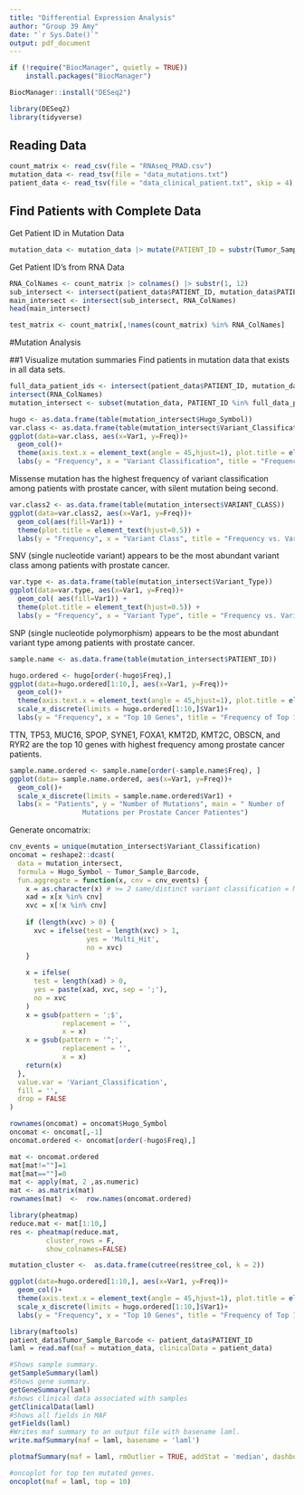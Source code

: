 ```yaml
---
title: "Differential Expression Analysis"
author: "Group 39 Amy"
date: "`r Sys.Date()`"
output: pdf_document
---
```


```r
if (!require("BiocManager", quietly = TRUE))
    install.packages("BiocManager")

BiocManager::install("DESeq2")

library(DESeq2)
library(tidyverse)
```

## Reading Data
```r
count_matrix <- read_csv(file = "RNAseq_PRAD.csv")
mutation_data <- read_tsv(file = "data_mutations.txt")
patient_data <- read_tsv(file = "data_clinical_patient.txt", skip = 4)
```

## Find Patients with Complete Data
Get Patient ID in Mutation Data
```r
mutation_data <- mutation_data |> mutate(PATIENT_ID = substr(Tumor_Sample_Barcode, 1, 12))
```

Get Patient ID's from RNA Data
```r
RNA_ColNames <- count_matrix |> colnames() |> substr(1, 12)
sub_intersect <- intersect(patient_data$PATIENT_ID, mutation_data$PATIENT_ID)
main_intersect <- intersect(sub_intersect, RNA_ColNames)
head(main_intersect)
```

```r
test_matrix <- count_matrix[,!names(count_matrix) %in% RNA_ColNames]
```

#Mutation Analysis

##1 Visualize mutation summaries
Find patients in mutation data that exists in all data sets.
```r
full_data_patient_ids <- intersect(patient_data$PATIENT_ID, mutation_data$PATIENT_ID) |>
intersect(RNA_ColNames)
mutation_intersect <- subset(mutation_data, PATIENT_ID %in% full_data_patient_ids)
```

```r
hugo <- as.data.frame(table(mutation_intersect$Hugo_Symbol))
var.class <- as.data.frame(table(mutation_intersect$Variant_Classification))
ggplot(data=var.class, aes(x=Var1, y=Freq))+
  geom_col()+
  theme(axis.text.x = element_text(angle = 45,hjust=1), plot.title = element_text(hjust=0.5)) +
  labs(y = "Frequency", x = "Variant Classification", title = "Frequency vs. Variant Classfication")
```
Missense mutation has the highest frequency of variant classification among patients with prostate cancer, with silent mutation being second.

```r
var.class2 <- as.data.frame(table(mutation_intersect$VARIANT_CLASS))
ggplot(data=var.class2, aes(x=Var1, y=Freq))+
  geom_col(aes(fill=Var1)) +
  theme(plot.title = element_text(hjust=0.5)) +
  labs(y = "Frequency", x = "Variant Class", title = "Frequency vs. Variant Class")
```
SNV (single nucleotide variant) appears to be the most abundant variant class among patients with prostate cancer.


```r
var.type <- as.data.frame(table(mutation_intersect$Variant_Type))
ggplot(data=var.type, aes(x=Var1, y=Freq))+
  geom_col( aes(fill=Var1)) +
  theme(plot.title = element_text(hjust=0.5)) +
  labs(y = "Frequency", x = "Variant Type", title = "Frequency vs. Variant type")
```
SNP (single nucleotide polymorphism) appears to be the most abundant variant type among patients with prostate cancer.

```r
sample.name <- as.data.frame(table(mutation_intersect$PATIENT_ID))

hugo.ordered <- hugo[order(-hugo$Freq),]
ggplot(data=hugo.ordered[1:10,], aes(x=Var1, y=Freq))+
  geom_col()+
  theme(axis.text.x = element_text(angle = 45,hjust=1), plot.title = element_text(hjust=0.5))+
  scale_x_discrete(limits = hugo.ordered[1:10,]$Var1)+
  labs(y = "Frequency", x = "Top 10 Genes", title = "Frequency of Top 10 Genes")
```
TTN, TP53, MUC16, SPOP, SYNE1, FOXA1, KMT2D, KMT2C, OBSCN, and RYR2 are the top 10 genes with highest frequency among prostate cancer patients.

```r

sample.name.ordered <- sample.name[order(-sample.name$Freq), ]
ggplot(data= sample.name.ordered, aes(x=Var1, y=Freq))+
  geom_col()+
  scale_x_discrete(limits = sample.name.ordered$Var1) +
  labs(x = "Patients", y = "Number of Mutations", main = " Number of 
                  Mutations per Prostate Cancer Patientes")

```

Generate oncomatrix:
```r
cnv_events = unique(mutation_intersect$Variant_Classification)
oncomat = reshape2::dcast(
  data = mutation_intersect,
  formula = Hugo_Symbol ~ Tumor_Sample_Barcode,
  fun.aggregate = function(x, cnv = cnv_events) {
    x = as.character(x) # >= 2 same/distinct variant classification = Multi_Hit
    xad = x[x %in% cnv]
    xvc = x[!x %in% cnv]
    
    if (length(xvc) > 0) {
      xvc = ifelse(test = length(xvc) > 1,
                   yes = 'Multi_Hit',
                   no = xvc)
    }
    
    x = ifelse(
      test = length(xad) > 0,
      yes = paste(xad, xvc, sep = ';'),
      no = xvc
    )
    x = gsub(pattern = ';$',
             replacement = '',
             x = x)
    x = gsub(pattern = '^;',
             replacement = '',
             x = x)
    return(x)
  },
  value.var = 'Variant_Classification',
  fill = '',
  drop = FALSE
)
```

```r
rownames(oncomat) = oncomat$Hugo_Symbol
oncomat <- oncomat[,-1]
oncomat.ordered <- oncomat[order(-hugo$Freq),]
```

```r
mat <- oncomat.ordered
mat[mat!=""]=1
mat[mat==""]=0
mat <- apply(mat, 2 ,as.numeric)
mat <- as.matrix(mat)
rownames(mat)  <-  row.names(oncomat.ordered)
```

```r
library(pheatmap)
reduce.mat <- mat[1:10,]
res <- pheatmap(reduce.mat,
         cluster_rows = F,
         show_colnames=FALSE)
```
```r
mutation_cluster <-  as.data.frame(cutree(res$tree_col, k = 2))
```


```r
ggplot(data=hugo.ordered[1:10,], aes(x=Var1, y=Freq))+
  geom_col()+
  theme(axis.text.x = element_text(angle = 45,hjust=1), plot.title = element_text(hjust=0.5))+
  scale_x_discrete(limits = hugo.ordered[1:10,]$Var1)+
  labs(y = "Frequency", x = "Top 10 Genes", title = "Frequency of Top 10 Genes")
```

```r
library(maftools)
patient_data$Tumor_Sample_Barcode <- patient_data$PATIENT_ID
laml = read.maf(maf = mutation_data, clinicalData = patient_data)
```
```r
#Shows sample summary.
getSampleSummary(laml)
#Shows gene summary.
getGeneSummary(laml)
#shows clinical data associated with samples
getClinicalData(laml)
#Shows all fields in MAF
getFields(laml)
#Writes maf summary to an output file with basename laml.
write.mafSummary(maf = laml, basename = 'laml')
```
```r
plotmafSummary(maf = laml, rmOutlier = TRUE, addStat = 'median', dashboard = TRUE, titvRaw = FALSE)
```
```r
#oncoplot for top ten mutated genes.
oncoplot(maf = laml, top = 10)
```

